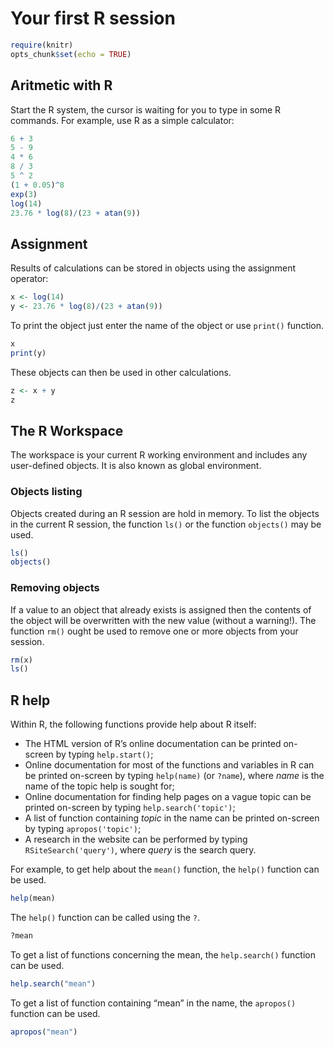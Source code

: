 
# Your first R session

```r
require(knitr)
opts_chunk$set(echo = TRUE)
```


## Aritmetic with R

Start the R system, the cursor is waiting for you to type in some R commands. For example, use R as a simple calculator:

```r
6 + 3
5 - 9
4 * 6
8 / 3
5 ^ 2
(1 + 0.05)^8
exp(3)
log(14)
23.76 * log(8)/(23 + atan(9))
```

## Assignment

Results of calculations can be stored in objects using the assignment operator:

```r
x <- log(14)
y <- 23.76 * log(8)/(23 + atan(9))
```

To print the object just enter the name of the object or use `print()` function. 

```r
x
print(y)
```

These objects can then be used in other calculations. 

```r
z <- x + y
z
```

## The R Workspace

The workspace is your current R working environment and includes any user-defined objects. It is also known as global environment.

### Objects listing

Objects created during an R session are hold in memory. To list the objects in the current R session, the function `ls()` or the function `objects()` may be used.

```r
ls()
objects()
```


### Removing objects

If a value to an object that already exists is assigned then the contents of the object will be overwritten with the new value (without a warning!). The function `rm()` ought be used to remove one or more objects from your session.

```r
rm(x)
ls()
```


## R help

Within R, the following functions provide help about R itself:

 - The HTML version of R's online documentation can be printed on-screen by typing `help.start()`;
 - Online documentation for most of the functions and variables in R can be printed on-screen by typing `help(name)` (or `?name`), where _name_ is the name of the topic help is sought for;
 - Online documentation for finding help pages on a vague topic can be printed on-screen by typing `help.search('topic')`;
 - A list of function containing _topic_ in the name can be printed on-screen by typing `apropos('topic')`;
 - A research in the website can be performed by typing `RSiteSearch('query')`, where _query_ is the search query.

For example, to get help about the `mean()` function, the `help()` function can be used.

```r
help(mean)
```

The `help()` function can be called using the `?`.
```r
?mean
```

To get a list of functions concerning the mean, the `help.search()` function can be used.

```r
help.search("mean")
```

To get a list of function containing "mean" in the name, the `apropos()` function can be used.

```r
apropos("mean")
```
